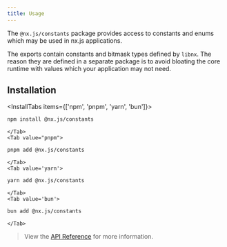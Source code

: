 ```yaml
---
title: Usage
---
```


The `@nx.js/constants` package provides access to constants and enums which may be used in nx.js applications.

The exports contain constants and bitmask types defined by `libnx`. The reason they are defined
in a separate package is to avoid bloating the core runtime with values which your application
may not need.

## Installation

<InstallTabs items={['npm', 'pnpm', 'yarn', 'bun']}>
    <Tab value='npm'>

```bash
npm install @nx.js/constants
```

    </Tab>
    <Tab value="pnpm">

```bash
pnpm add @nx.js/constants
```

    </Tab>
    <Tab value='yarn'>

```bash
yarn add @nx.js/constants
```

    </Tab>
    <Tab value='bun'>

```bash
bun add @nx.js/constants
```

    </Tab>

</InstallTabs>

> View the [API Reference](/constants/api) for more information.
